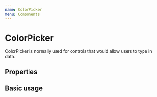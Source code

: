 ```yaml
---
name: ColorPicker
menu: Components
---
```



# ColorPicker

ColorPicker is normally used for controls that would allow users to type in data.

## Properties

<Props of={ColorPicker} />

## Basic usage

<Playground>
  <ColorPicker />
</Playground>
